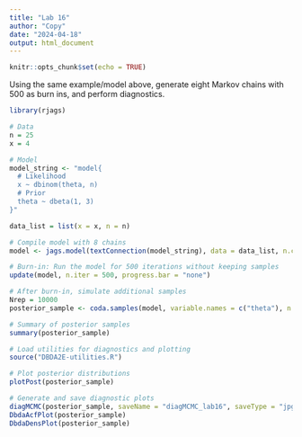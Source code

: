 ```yaml
---
title: "Lab 16"
author: "Copy"
date: "2024-04-18"
output: html_document
---
```


```r
knitr::opts_chunk$set(echo = TRUE)
```

Using the same example/model above, generate eight Markov
chains with 500 as burn ins, and perform diagnostics.



```r
library(rjags)

# Data
n = 25
x = 4

# Model
model_string <- "model{
  # Likelihood
  x ~ dbinom(theta, n)
  # Prior
  theta ~ dbeta(1, 3)
}"

data_list = list(x = x, n = n)

# Compile model with 8 chains
model <- jags.model(textConnection(model_string), data = data_list, n.chains = 8)

# Burn-in: Run the model for 500 iterations without keeping samples
update(model, n.iter = 500, progress.bar = "none")

# After burn-in, simulate additional samples
Nrep = 10000
posterior_sample <- coda.samples(model, variable.names = c("theta"), n.iter = Nrep, progress.bar = "none")

# Summary of posterior samples
summary(posterior_sample)

# Load utilities for diagnostics and plotting
source("DBDA2E-utilities.R")

# Plot posterior distributions
plotPost(posterior_sample)

# Generate and save diagnostic plots
diagMCMC(posterior_sample, saveName = "diagMCMC_lab16", saveType = "jpg")
DbdaAcfPlot(posterior_sample)
DbdaDensPlot(posterior_sample)

```

